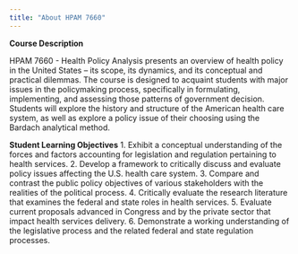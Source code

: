 ```yaml
---
title: "About HPAM 7660"
---
```


**Course Description**

HPAM 7660 - Health Policy Analysis presents an overview of health policy in the United States – its scope, its dynamics, and its conceptual and practical dilemmas. The course is designed to acquaint students with major issues in the policymaking process, specifically in formulating, implementing, and assessing those patterns of government decision. Students will explore the history and structure of the American health care system, as well as explore a policy issue of their choosing using the Bardach analytical method.

**Student Learning Objectives**
1. Exhibit a conceptual understanding of the forces and factors accounting for legislation and regulation pertaining to health services.
2. Develop a framework to critically discuss and evaluate policy issues affecting the U.S. health care system.
3. Compare and contrast the public policy objectives of various stakeholders with the realities of the political process.
4. Critically evaluate the research literature that examines the federal and state roles in health services.
5. Evaluate current proposals advanced in Congress and by the private sector that impact health services delivery.
6. Demonstrate a working understanding of the legislative process and the related federal and state regulation processes.
